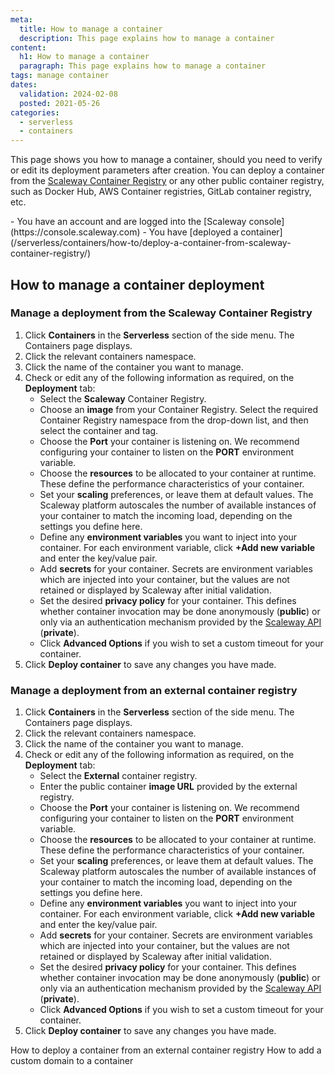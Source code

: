 ```yaml
---
meta:
  title: How to manage a container
  description: This page explains how to manage a container
content:
  h1: How to manage a container
  paragraph: This page explains how to manage a container
tags: manage container
dates:
  validation: 2024-02-08
  posted: 2021-05-26
categories:
  - serverless
  - containers
---
```


This page shows you how to manage a container, should you need to verify or edit its deployment parameters after creation. You can deploy a container from the [Scaleway Container Registry](/containers/container-registry/quickstart/) or any other public container registry, such as Docker Hub, AWS Container registries, GitLab container registry, etc.

<Macro id="requirements" />

<Message type="requirement">
  - You have an account and are logged into the [Scaleway console](https://console.scaleway.com)
  - You have [deployed a container](/serverless/containers/how-to/deploy-a-container-from-scaleway-container-registry/)
</Message>

## How to manage a container deployment

### Manage a deployment from the Scaleway Container Registry

1. Click **Containers** in the **Serverless** section of the side menu. The Containers page displays.
2. Click the relevant containers namespace.
3. Click the name of the container you want to manage.
4. Check or edit any of the following information as required, on the **Deployment** tab:
    - Select the **Scaleway** Container Registry.
    - Choose an **image** from your Container Registry. Select the required Container Registry namespace from the drop-down list, and then select the container and tag.
    - Choose the **Port** your container is listening on. We recommend configuring your container to listen on the **PORT** environment variable.
    - Choose the **resources** to be allocated to your container at runtime. These define the performance characteristics of your container.
    - Set your **scaling** preferences, or leave them at default values. The Scaleway platform autoscales the number of available instances of your container to match the incoming load, depending on the settings you define here.
    - Define any **environment variables** you want to inject into your container. For each environment variable, click **+Add new variable** and enter the key/value pair.
    - Add **secrets** for your container. Secrets are environment variables which are injected into your container, but the values are not retained or displayed by Scaleway after initial validation.
    - Set the desired **privacy policy** for your container. This defines whether container invocation may be done anonymously (**public**) or only via an authentication mechanism provided by the [Scaleway API](https://www.scaleway.com/en/developers/api/serverless-containers/#authentication) (**private**).
    - Click **Advanced Options** if you wish to set a custom timeout for your container.
5. Click **Deploy container** to save any changes you have made.

### Manage a deployment from an external container registry

1. Click **Containers** in the **Serverless** section of the side menu. The Containers page displays.
2. Click the relevant containers namespace.
3. Click the name of the container you want to manage.
4. Check or edit any of the following information as required, on the **Deployment** tab:
    - Select the **External** container registry.
    - Enter the public container **image URL** provided by the external registry.
    - Choose the **Port** your container is listening on. We recommend configuring your container to listen on the **PORT** environment variable.
    - Choose the **resources** to be allocated to your container at runtime. These define the performance characteristics of your container.
    - Set your **scaling** preferences, or leave them at default values. The Scaleway platform autoscales the number of available instances of your container to match the incoming load, depending on the settings you define here.
    - Define any **environment variables** you want to inject into your container. For each environment variable, click **+Add new variable** and enter the key/value pair.
    - Add **secrets** for your container. Secrets are environment variables which are injected into your container, but the values are not retained or displayed by Scaleway after initial validation.
    - Set the desired **privacy policy** for your container. This defines whether container invocation may be done anonymously (**public**) or only via an authentication mechanism provided by the [Scaleway API](https://www.scaleway.com/en/developers/api/serverless-containers/#authentication) (**private**).
    - Click **Advanced Options** if you wish to set a custom timeout for your container.
5. Click **Deploy container** to save any changes you have made.

<Navigation title="See also">
  <PreviousButton to="/serverless/containers/how-to/deploy-a-container-from-external-container-registry/">How to deploy a container from an external container registry</PreviousButton>
  <NextButton to="/serverless/containers/how-to/add-a-custom-domain-to-a-container/">How to add a custom domain to a container</NextButton>
</Navigation>
